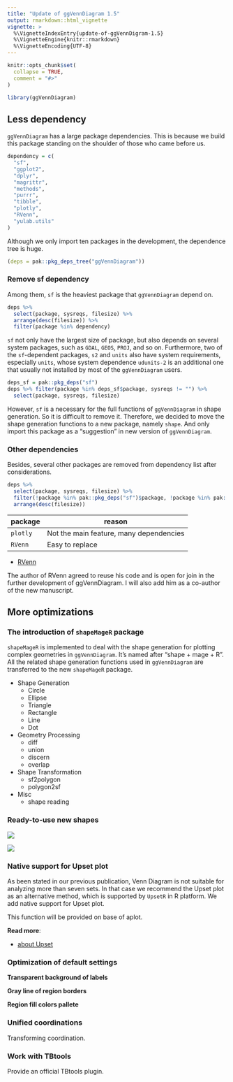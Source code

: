 ```yaml
---
title: "Update of ggVennDiagram 1.5"
output: rmarkdown::html_vignette
vignette: >
  %\VignetteIndexEntry{update-of-ggVennDigram-1.5}
  %\VignetteEngine{knitr::rmarkdown}
  %\VignetteEncoding{UTF-8}
---
```


```r
knitr::opts_chunk$set(
  collapse = TRUE,
  comment = "#>"
)
```

```r
library(ggVennDiagram)
```

## Less dependency

`ggVennDiagram` has a large package dependencies. This is because we build this package standing on the shoulder of those who came before us.

```r
dependency = c(
  "sf",
  "ggplot2",
  "dplyr",
  "magrittr",
  "methods",
  "purrr",
  "tibble",
  "plotly",
  "RVenn",
  "yulab.utils"
)
```

Although we only import ten packages in the development, the dependence tree is huge.

```r
(deps = pak::pkg_deps_tree("ggVennDiagram"))
```

### Remove sf dependency

Among them, `sf` is the heaviest package that `ggVennDiagram` depend on. 

```r
deps %>%
  select(package, sysreqs, filesize) %>%
  arrange(desc(filesize)) %>%
  filter(package %in% dependency)
```



`sf` not only have the largest size of package, but also depends on several system packages, such as `GDAL`, `GEOS`, `PROJ`, and so on. Furthermore, two of the `sf`-dependent packages, `s2` and `units` also have system requirements, especially `units`, whose system dependence `udunits-2` is an additional one that usually not installed by most of the `ggVennDiagram` users.

```r
deps_sf = pak::pkg_deps("sf")
deps %>% filter(package %in% deps_sf$package, sysreqs != "") %>% 
  select(package, sysreqs, filesize)
```

However, `sf` is a necessary for the full functions of `ggVennDiagram` in shape generation. So it is difficult to remove it. Therefore, we decided to move the shape generation functions to a new package, namely `shape`. And only import this package as a "suggestion" in new version of `ggVennDiagram`.

### Other dependencies

Besides, several other packages are removed from dependency list after considerations.

```r
deps %>%
  select(package, sysreqs, filesize) %>%
  filter(!package %in% pak::pkg_deps("sf")$package, !package %in% pak::pkg_deps("ggplot2")$package) %>% 
  arrange(desc(filesize))
```

|package    |                        reason             |
|--------   | ------------------------------------------|
| `plotly`  | Not the main feature, many dependencies   |
| `RVenn`   | Easy to replace                           |


- [RVenn](https://cran.r-project.org/web/packages/RVenn/vignettes/vignette.html)

The author of RVenn agreed to reuse his code and is open for join in the further development of ggVennDiagram. I will also add him as a co-author of the new manuscript.

## More optimizations

### The introduction of `shapeMageR` package

`shapeMageR` is implemented to deal with the shape generation for plotting complex geometries in `ggVennDiagram`. It's named after "shape + mage + R". All the related shape generation functions used in `ggVennDiagram` are transferred to the new `shapeMageR` package. 

- Shape Generation
  - Circle
  - Ellipse
  - Triangle
  - Rectangle
  - Line
  - Dot
- Geometry Processing
  - diff
  - union
  - discern
  - overlap
- Shape Transformation
  - sf2polygon
  - polygon2sf
- Misc
  - shape reading
  


### Ready-to-use new shapes



![](https://vnote-1251564393.cos.ap-chengdu.myqcloud.com/20231112002209.png)

![](https://vnote-1251564393.cos.ap-chengdu.myqcloud.com/20231112002411.png)

### Native support for Upset plot

As been stated in our previous publication, Venn Diagram is not suitable for analyzing more than seven sets. In that case we recommend the Upset plot as an alternative method, which is supported by `UpsetR` in R platform. We add native support for Upset plot.

This function will be provided on base of aplot.

**Read more**:

- [about Upset](https://upset.app/)

### Optimization of default settings

**Transparent background of labels**


**Gray line of region borders**


**Region fill colors pallete**


### Unified coordinations

Transforming coordination.

### Work with TBtools

Provide an official TBtools plugin.

